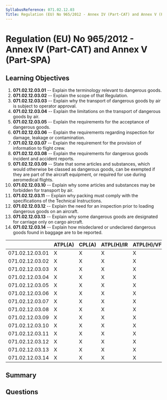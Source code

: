 ```yaml
---
SyllabusReference: 071.02.12.03
Title: Regulation (EU) No 965/2012 - Annex IV (Part-CAT) and Annex V (Part-SPA)
---
```


# Regulation (EU) No 965/2012 - Annex IV (Part-CAT) and Annex V (Part-SPA)

## Learning Objectives

1. **071.02.12.03.01** -- Explain the terminology relevant to dangerous goods.
2. **071.02.12.03.02** -- Explain the scope of that Regulation.
3. **071.02.12.03.03** -- Explain why the transport of dangerous goods by air is
   subject to operator approval.
4. **071.02.12.03.04** -- Explain the limitations on the transport of dangerous
   goods by air.
5. **071.02.12.03.05** -- Explain the requirements for the acceptance of
   dangerous goods.
6. **071.02.12.03.06** -- Explain the requirements regarding inspection for
   damage, leakage or contamination.
7. **071.02.12.03.07** -- Explain the requirement for the provision of
   information to flight crew.
8. **071.02.12.03.08** -- Explain the requirements for dangerous goods incident
   and accident reports.
9. **071.02.12.03.09** -- State that some articles and substances, which would
   otherwise be classed as dangerous goods, can be exempted if they are part of
   the aircraft equipment, or required for use during aeromedical flights.
10. **071.02.12.03.10** -- Explain why some articles and substances may be
    forbidden for transport by air.
11. **071.02.12.03.11** -- Explain why packing must comply with the
    specifications of the Technical Instructions.
12. **071.02.12.03.12** -- Explain the need for an inspection prior to loading
    dangerous goods on an aircraft.
13. **071.02.12.03.13** -- Explain why some dangerous goods are designated for
    carriage only on cargo aircraft.
14. **071.02.12.03.14** -- Explain how misdeclared or undeclared dangerous goods
    found in baggage are to be reported.

|                 | ATPL(A) | CPL(A) | ATPL(H)/IR | ATPL(H)/VFR | CPL(H) | IR  | CBIR(A) |
| --------------- | ------- | ------ | ---------- | ----------- | ------ | --- | ------- |
| 071.02.12.03.01 | X       | X      | X          | X           | X      |     |         |
| 071.02.12.03.02 | X       | X      | X          | X           | X      |     |         |
| 071.02.12.03.03 | X       | X      | X          | X           | X      |     |         |
| 071.02.12.03.04 | X       | X      | X          | X           | X      |     |         |
| 071.02.12.03.05 | X       | X      | X          | X           | X      |     |         |
| 071.02.12.03.06 | X       | X      | X          | X           | X      |     |         |
| 071.02.12.03.07 | X       | X      | X          | X           | X      |     |         |
| 071.02.12.03.08 | X       | X      | X          | X           | X      |     |         |
| 071.02.12.03.09 | X       | X      | X          | X           | X      |     |         |
| 071.02.12.03.10 | X       | X      | X          | X           | X      |     |         |
| 071.02.12.03.11 | X       | X      | X          | X           | X      |     |         |
| 071.02.12.03.12 | X       | X      | X          | X           | X      |     |         |
| 071.02.12.03.13 | X       | X      | X          | X           | X      |     |         |
| 071.02.12.03.14 | X       | X      | X          | X           | X      |     |         |

## Summary

## Questions
